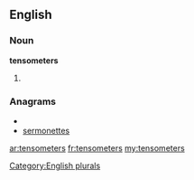 ==English==

===Noun===
'''tensometers'''

# {{plural of|[[tensometer]]}}

===Anagrams===
* {{alphagram|eeemnorsstt}}
* [[sermonettes#English|sermonettes]]

[[Category:English plurals]]

[[ar:tensometers]]
[[fr:tensometers]]
[[my:tensometers]]